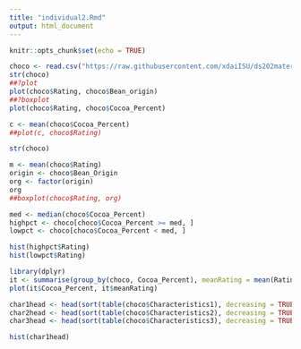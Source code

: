 ```yaml
---
title: "individual2.Rmd"
output: html_document
---
```


```r
knitr::opts_chunk$set(echo = TRUE)
```

```r
choco <- read.csv("https://raw.githubusercontent.com/xdaiISU/ds202materials/master/hwlabs/data/choco.csv") 
str(choco)
##?plot
plot(choco$Rating, choco$Bean_origin)
##?boxplot
plot(choco$Rating, choco$Cocoa_Percent)

c <- mean(choco$Cocoa_Percent)
##plot(c, choco$Rating)

str(choco)

m <- mean(choco$Rating)
origin <- choco$Bean_Origin
org <- factor(origin)
org
##boxplot(choco$Rating, org)

med <- median(choco$Cocoa_Percent)
highpct <- choco[choco$Cocoa_Percent >= med, ]
lowpct <- choco[choco$Cocoa_Percent < med, ]

hist(highpct$Rating)
hist(lowpct$Rating)

library(dplyr)
it <- summarise(group_by(choco, Cocoa_Percent), meanRating = mean(Rating))
plot(it$Cocoa_Percent, it$meanRating)

char1head <- head(sort(table(choco$Characteristics1), decreasing = TRUE), 10)
char2head <- head(sort(table(choco$Characteristics2), decreasing = TRUE), 10)
char3head <- head(sort(table(choco$Characteristics3), decreasing = TRUE), 10)

hist(char1head)



```



